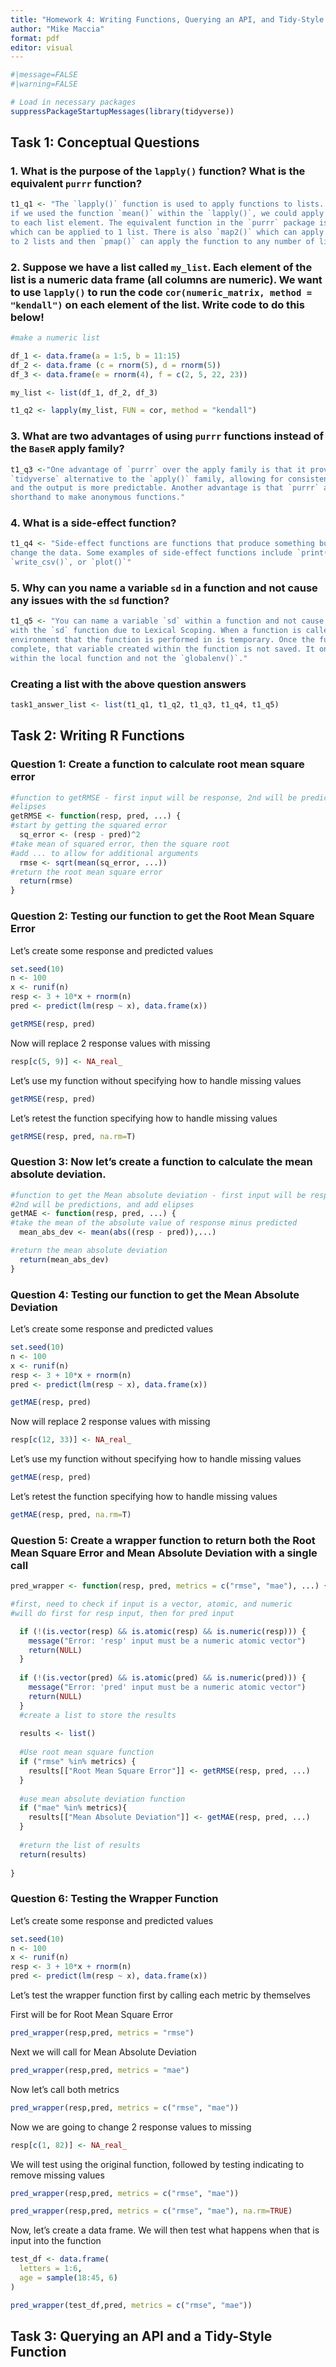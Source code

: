 ```yaml
---
title: "Homework 4: Writing Functions, Querying an API, and Tidy-Style Functions"
author: "Mike Maccia"
format: pdf
editor: visual
---
```


```r
#|message=FALSE
#|warning=FALSE

# Load in necessary packages
suppressPackageStartupMessages(library(tidyverse))

```

## Task 1: Conceptual Questions

### 1. What is the purpose of the `lapply()` function? What is the equivalent `purrr` function?

```r
t1_q1 <- "The `lapply()` function is used to apply functions to lists. For example, 
if we used the function `mean()` within the `lapply()`, we could apply that function 
to each list element. The equivalent function in the `purrr` package is `map()`, 
which can be applied to 1 list. There is also `map2()` which can apply functions 
to 2 lists and then `pmap()` can apply the function to any number of lists"
```

### 2. Suppose we have a list called `my_list`. Each element of the list is a numeric data frame (all columns are numeric). We want to use `lapply()` to run the code `cor(numeric_matrix, method = "kendall")` on each element of the list. Write code to do this below!

```r
#make a numeric list

df_1 <- data.frame(a = 1:5, b = 11:15)
df_2 <- data.frame (c = rnorm(5), d = rnorm(5))
df_3 <- data.frame(e = rnorm(4), f = c(2, 5, 22, 23))

my_list <- list(df_1, df_2, df_3)

t1_q2 <- lapply(my_list, FUN = cor, method = "kendall")

```

### 3. What are two advantages of using `purrr` functions instead of the `BaseR` apply family?

```r
t1_q3 <-"One advantage of `purrr` over the apply family is that it provides a 
`tidyverse` alternative to the `apply()` family, allowing for consistent syntax 
and the output is more predictable. Another advantage is that `purrr` allows you 
shorthand to make anonymous functions."
```

### 4. What is a side-effect function?

```r
t1_q4 <- "Side-effect functions are functions that produce something but do not 
change the data. Some examples of side-effect functions include `print()`, 
`write_csv()`, or `plot()`"
```

### 5. Why can you name a variable `sd` in a function and not cause any issues with the `sd` function?

```r
t1_q5 <- "You can name a variable `sd` within a function and not cause any issues 
with the `sd` function due to Lexical Scoping. When a function is called, the 
environment that the function is performed in is temporary. Once the function is 
complete, that variable created within the function is not saved. It only works 
within the local function and not the `globalenv()`."
```

### Creating a list with the above question answers

```r

task1_answer_list <- list(t1_q1, t1_q2, t1_q3, t1_q4, t1_q5)

```

## Task 2: Writing R Functions

### Question 1: Create a function to calculate root mean square error

```r
#function to getRMSE - first input will be response, 2nd will be predictions, and add
#elipses 
getRMSE <- function(resp, pred, ...) {
#start by getting the squared error
  sq_error <- (resp - pred)^2
#take mean of squared error, then the square root
#add ... to allow for additional arguments
  rmse <- sqrt(mean(sq_error, ...))
#return the root mean square error
  return(rmse)
}
```

### Question 2: Testing our function to get the Root Mean Square Error

Let's create some response and predicted values

```r
set.seed(10)
n <- 100
x <- runif(n)
resp <- 3 + 10*x + rnorm(n)
pred <- predict(lm(resp ~ x), data.frame(x))

getRMSE(resp, pred)
```

Now will replace 2 response values with missing

```r
resp[c(5, 9)] <- NA_real_
```

Let's use my function without specifying how to handle missing values

```r
getRMSE(resp, pred)
```

Let's retest the function specifying how to handle missing values

```r
getRMSE(resp, pred, na.rm=T)
```

### Question 3: Now let's create a function to calculate the mean absolute deviation.

```r
#function to get the Mean absolute deviation - first input will be response, 
#2nd will be predictions, and add elipses 
getMAE <- function(resp, pred, ...) {
#take the mean of the absolute value of response minus predicted
  mean_abs_dev <- mean(abs((resp - pred)),...)

#return the mean absolute deviation
  return(mean_abs_dev)
}
```

### Question 4: Testing our function to get the Mean Absolute Deviation

Let's create some response and predicted values

```r
set.seed(10)
n <- 100
x <- runif(n)
resp <- 3 + 10*x + rnorm(n)
pred <- predict(lm(resp ~ x), data.frame(x))

getMAE(resp, pred)
```

Now will replace 2 response values with missing

```r
resp[c(12, 33)] <- NA_real_
```

Let's use my function without specifying how to handle missing values

```r
getMAE(resp, pred)
```

Let's retest the function specifying how to handle missing values

```r
getMAE(resp, pred, na.rm=T)
```

### Question 5: Create a wrapper function to return both the Root Mean Square Error and Mean Absolute Deviation with a single call

```r
pred_wrapper <- function(resp, pred, metrics = c("rmse", "mae"), ...) {

#first, need to check if input is a vector, atomic, and numeric
#will do first for resp input, then for pred input

  if (!(is.vector(resp) && is.atomic(resp) && is.numeric(resp))) {
    message("Error: 'resp' input must be a numeric atomic vector")
    return(NULL)
  }
  
  if (!(is.vector(pred) && is.atomic(pred) && is.numeric(pred))) {
    message("Error: 'pred' input must be a numeric atomic vector")
    return(NULL)
  }
  #create a list to store the results
    
  results <- list()
  
  #Use root mean square function
  if ("rmse" %in% metrics) {
    results[["Root Mean Square Error"]] <- getRMSE(resp, pred, ...)
  }
  
  #use mean absolute deviation function
  if ("mae" %in% metrics){
    results[["Mean Absolute Deviation"]] <- getMAE(resp, pred, ...)
  }
  
  #return the list of results
  return(results)
  
}
```

### Question 6: Testing the Wrapper Function

Let's create some response and predicted values

```r
set.seed(10)
n <- 100
x <- runif(n)
resp <- 3 + 10*x + rnorm(n)
pred <- predict(lm(resp ~ x), data.frame(x))
```

Let's test the wrapper function first by calling each metric by themselves

First will be for Root Mean Square Error

```r
pred_wrapper(resp,pred, metrics = "rmse")
```

Next we will call for Mean Absolute Deviation

```r
pred_wrapper(resp,pred, metrics = "mae")
```

Now let's call both metrics

```r
pred_wrapper(resp,pred, metrics = c("rmse", "mae"))
```

Now we are going to change 2 response values to missing

```r
resp[c(1, 82)] <- NA_real_
```

We will test using the original function, followed by testing indicating to remove missing values

```r
pred_wrapper(resp,pred, metrics = c("rmse", "mae"))
```

```r
pred_wrapper(resp,pred, metrics = c("rmse", "mae"), na.rm=TRUE)
```

Now, let's create a data frame. We will then test what happens when that is input into the function

```r
test_df <- data.frame(
  letters = 1:6, 
  age = sample(18:45, 6)
)
```

```r
pred_wrapper(test_df,pred, metrics = c("rmse", "mae"))
```

## Task 3: Querying an API and a Tidy-Style Function
